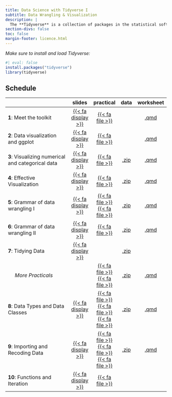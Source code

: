 ```yaml
---
title: Data Science with Tidyverse I
subtitle: Data Wrangling & Visualization
description: |
  The **Tidyverse** is a collection of packages in the statistical software R that provides a consistent and efficient framework for data manipulation, exploration, and visualization. It emphasizes using tidy data principles and functional programming techniques to simplify and streamline data analysis workflows. This course provides structured guidance on how to use tidyverse tools to simplify data importing, cleaning, processing and visualization. This is illustrated using realistic worked examples throughout the course.
section-divs: false
toc: false
margin-footer: licence.html
---
```



:::{.highlight}
*Make sure to install and load Tidyverse:*
```r
#| eval: false
install.packages("tidyverse")
library(tidyverse)
```
:::


## Schedule

|                                                    | slides  | practical | data | worksheet | 
|----------------------------------------------------|:------:|:---------:|:---------:|:---------:|
| **1**: Meet the toolkit | [{{< fa display >}}](https://termehs.github.io/tidy01-meet-the-toolkit)  |  [{{< fa file >}}](material/bechdel.qmd)  |  | [.qmd](material/bechdel-ws.zip)  |
| **2**:  Data visualization and ggplot  |  [{{< fa display >}}](https://termehs.github.io/tidy02-data-viz-ggplot)  |  [{{< fa file >}}](material/starwars.qmd)   |  |[.qmd](material/starwars-ws.zip)
| **3**:  Visualizing numerical and categorical data |  [{{< fa display >}}](https://termehs.github.io/tidy03-data-viz-num-cat)  |  [{{< fa file >}}](material/plastic-waste.qmd)   |  [.zip](material/data-pw.zip)|   [.qmd](material/plastic-waste-ws.zip) |
| **4**: Effective Visualization |  [{{< fa display >}}](https://termehs.github.io/tidy04-effective-dataviz)  |  [{{< fa file >}}](material/brexit.qmd)    |  [.zip](material/data-brexit.zip)|  [.qmd](material/brexit-ws.zip) |
| **5**:  Grammar of data wrangling I|  [{{< fa display >}}](https://termehs.github.io/tidy05-grammar-wrangle-single-df)  |  [{{< fa file >}}](material/hotels-datawrangling.qmd)   [{{< fa file >}}](material/nobel-laureates.qmd)   |  [.zip](material/data-4-wrangling-I.zip)| [.qmd](material/datawrangling-I-ws.zip)  |
| **6**:  Grammar of data wrangling II| [{{< fa display >}}](https://termehs.github.io/tidy06-grammar-wrangle-multiple-df)  | [{{< fa file >}}](material/la-quinta.qmd) |  [.zip](material/data-4-wrangling-II.zip)| [.qmd](material/la-quinta-ws.zip)  |
| **7**:  Tidying Data|  [{{< fa display >}}](https://termehs.github.io/tidy07-tidying)  | |  [.zip](material/data-tidying.zip)| |
|  \ \ \ \  *More Practicals*| | [{{< fa file >}}](material/college-majors.qmd)   [{{< fa file >}}](material/legos.qmd)   | [.zip](material//data_extra_practicals.zip) | [.qmd](material/extra-practical-ws.zip)|  
| **8**:  Data Types and Data Classes|   [{{< fa display >}}](https://termehs.github.io/tidy08-data-types-classes)  |  [{{< fa file >}}](material/type-coercion.qmd)   [{{< fa file >}}](material/hotels-forcats.qmd)   [{{< fa file >}}](material/data-type-class-exercises.qmd) |  [.zip](material/data-types-classes.zip)|  [.qmd](material/hotels-forcats-ws.zip)|  
| **9**:  Importing and Recoding Data|   [{{< fa display >}}](https://termehs.github.io/tidy09-data-import-recode)  |  [{{< fa file >}}](material/nobels-csv.qmd)   [{{< fa file >}}](material/sales-excel.qmd)   [{{< fa file >}}](material/nyc-flights.qmd) |  [.zip](material/data-import-recode.zip)| [.qmd](material/nyc-flights-ws.zip)  |  |  [.qmd](material/nyc-flights-ws.zip)|  
| **10**: Functions and Iteration |  [{{< fa display >}}](https://termehs.github.io/tidy10-functions-iteration)  |  [{{< fa file >}}](material/uoe-art.qmd)    |  |  |
